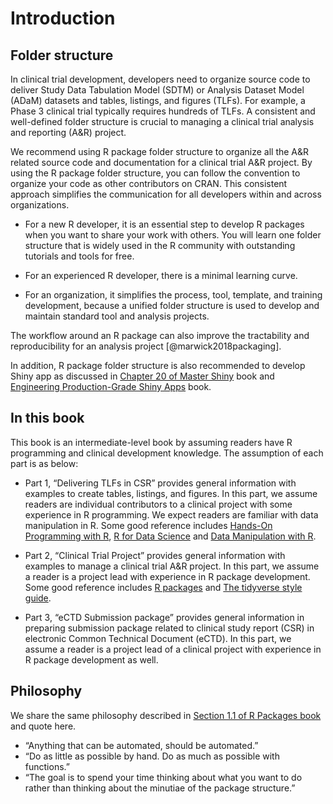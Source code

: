 # Introduction {#intro}

## Folder structure 

In clinical trial development, developers need to organize source code to deliver 
Study Data Tabulation Model (SDTM) or Analysis Dataset Model (ADaM) datasets 
and tables, listings, and figures (TLFs).
For example, a Phase 3 clinical trial typically requires hundreds of TLFs. 
A consistent and well-defined folder structure is crucial 
to managing a clinical trial analysis and reporting (A&R) project. 

We recommend using R package folder structure to organize all the A&R related 
source code and documentation for a clinical trial A&R project. 
By using the R package folder structure, 
you can follow the convention to organize your code as other contributors on CRAN.
This consistent approach simplifies the communication for all developers 
within and across organizations. 

- For a new R developer, 
it is an essential step to develop R packages 
when you want to share your work with others. 
You will learn one folder structure that is widely used 
in the R community with outstanding tutorials and tools for free. 

- For an experienced R developer, there is a minimal learning curve.

- For an organization, it simplifies the process, tool, template, 
and training development, because a unified folder structure is used 
to develop and maintain standard tool and analysis projects.  

The workflow around an R package can also improve 
the tractability and reproducibility for an analysis project [@marwick2018packaging].

In addition, R package folder structure is also recommended 
to develop Shiny app as discussed 
in [Chapter 20 of Master Shiny](https://mastering-shiny.org/scaling-packaging.html) book 
and [Engineering Production-Grade Shiny Apps](https://engineering-shiny.org/golem.html) book.   

## In this book

This book is an intermediate-level book by 
assuming readers have R programming and clinical development knowledge.
The assumption of each part is as below:

- Part 1, "Delivering TLFs in CSR" provides general information with examples 
to create tables, listings, and figures. 
In this part, we assume readers are individual contributors to a clinical project
with some experience in R programming. 
We expect readers are familiar with data manipulation in R. 
Some good reference includes [Hands-On Programming with R](https://rstudio-education.github.io/hopr/),
[R for Data Science](https://r4ds.had.co.nz/) and 
[Data Manipulation with R](https://www.amazon.com/Data-Manipulation-R-Use/dp/0387747303).

- Part 2, "Clinical Trial Project" provides general information 
with examples to manage a clinical trial A&R project. 
In this part, we assume a reader is a project lead with experience in R package development. 
Some good reference includes [R packages](https://r-pkgs.org/) and 
[The tidyverse style guide](https://style.tidyverse.org/). 

- Part 3, "eCTD Submission package"
provides general information in preparing 
submission package related to clinical study report (CSR) in 
electronic Common Technical Document (eCTD). 
In this part, we assume a reader is a project lead of a clinical project 
with experience in R package development as well.     

## Philosophy 

We share the same philosophy described in 
[Section 1.1 of R Packages book](https://r-pkgs.org/intro.html?q=Marwick#intro-phil) 
and quote here.

- "Anything that can be automated, should be automated." 
- "Do as little as possible by hand. Do as much as possible with functions." 
- "The goal is to spend your time thinking about what you want to do 
rather than thinking about the minutiae of the package structure."
